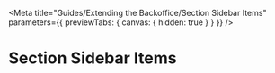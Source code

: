 
<Meta
	title="Guides/Extending the Backoffice/Section Sidebar Items"
	parameters={{ previewTabs: { canvas: { hidden: true } } }}
/>

# Section Sidebar Items
